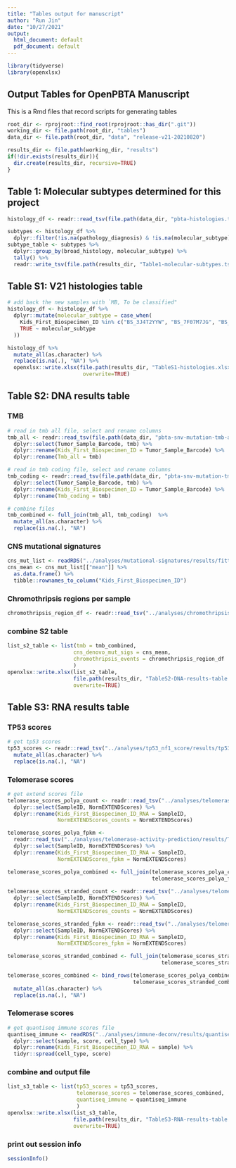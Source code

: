 ```yaml
---
title: "Tables output for manuscript"
author: "Run Jin"
date: "10/27/2021"
output:
  html_document: default
  pdf_document: default
---
```


```r
library(tidyverse)
library(openxlsx)
```

## Output Tables for OpenPBTA Manuscript
This is a Rmd files that record scripts for generating tables 

```r
root_dir <- rprojroot::find_root(rprojroot::has_dir(".git"))
working_dir <- file.path(root_dir, "tables")
data_dir <- file.path(root_dir, "data", "release-v21-20210820")

results_dir <- file.path(working_dir, "results")
if(!dir.exists(results_dir)){
  dir.create(results_dir, recursive=TRUE)
}
```

## Table 1: Molecular subtypes determined for this project
```r
histology_df <- readr::read_tsv(file.path(data_dir, "pbta-histologies.tsv"), guess_max =10000)

subtypes <- histology_df %>%
  dplyr::filter(!is.na(pathology_diagnosis) & !is.na(molecular_subtype) & !grepl("To be classified", molecular_subtype))
subtype_table <- subtypes %>%
  dplyr::group_by(broad_histology, molecular_subtype) %>%
  tally() %>%
  readr::write_tsv(file.path(results_dir, "Table1-molecular-subtypes.tsv"))

```

## Table S1: V21 histologies table

```r
# add back the new samples with `MB, To be classified"
histology_df <- histology_df %>% 
  dplyr::mutate(molecular_subtype = case_when(
    Kids_First_Biospecimen_ID %in% c("BS_3J4T2YYW", "BS_7F07M7JG", "BS_AG0BZN6F", "BS_HZNKSQ17", "BS_V6HKXX1Z", "BS_WP9J88EB", "BS_YYAPSA5P") ~ "MB, To be classified", 
    TRUE ~ molecular_subtype
  ))

histology_df %>%
  mutate_all(as.character) %>% 
  replace(is.na(.), "NA") %>%
  openxlsx::write.xlsx(file.path(results_dir, "TableS1-histologies.xlsx"),
                        overwrite=TRUE)

```

## Table S2: DNA results table
### TMB
```r

# read in tmb all file, select and rename columns
tmb_all <- readr::read_tsv(file.path(data_dir, "pbta-snv-mutation-tmb-all.tsv")) %>%
  dplyr::select(Tumor_Sample_Barcode, tmb) %>%
  dplyr::rename(Kids_First_Biospecimen_ID = Tumor_Sample_Barcode) %>% 
  dplyr::rename(Tmb_all = tmb) 

# read in tmb coding file, select and rename columns
tmb_coding <- readr::read_tsv(file.path(data_dir, "pbta-snv-mutation-tmb-coding.tsv")) %>%
  dplyr::select(Tumor_Sample_Barcode, tmb) %>%
  dplyr::rename(Kids_First_Biospecimen_ID = Tumor_Sample_Barcode) %>% 
  dplyr::rename(Tmb_coding = tmb)

# combine files
tmb_combined <- full_join(tmb_all, tmb_coding)  %>%
  mutate_all(as.character) %>% 
  replace(is.na(.), "NA")
```

### CNS mutational signatures
```r
cns_mut_list <- readRDS("../analyses/mutational-signatures/results/fitted_exposures_signal-cns_sigfit.rds")
cns_mean <- cns_mut_list[["mean"]] %>%
  as.data.frame() %>%
  tibble::rownames_to_column("Kids_First_Biospecimen_ID")  

```

### Chromothripsis regions per sample
```r
chromothripsis_region_df <- readr::read_tsv("../analyses/chromothripsis/results/chromothripsis_summary_per_sample.txt")  

```

### combine S2 table
```r
list_s2_table <- list(tmb = tmb_combined,
                     cns_denovo_mut_sigs = cns_mean,
                     chromothripsis_events = chromothripsis_region_df
                     )
openxlsx::write.xlsx(list_s2_table, 
                     file.path(results_dir, "TableS2-DNA-results-table.xlsx"),
                     overwrite=TRUE)
```

## Table S3: RNA results table
### TP53 scores
```r
# get tp53 scores 
tp53_scores <- readr::read_tsv("../analyses/tp53_nf1_score/results/tp53_altered_status.tsv") %>%
  mutate_all(as.character) %>% 
  replace(is.na(.), "NA")
```

### Telomerase scores
```r
# get extend scores file
telomerase_scores_polya_count <- readr::read_tsv("../analyses/telomerase-activity-prediction/results/TelomeraseScores_PTBAPolya_counts.txt") %>%
  dplyr::select(SampleID, NormEXTENDScores) %>% 
  dplyr::rename(Kids_First_Biospecimen_ID_RNA = SampleID,
                NormEXTENDScores_counts = NormEXTENDScores)

telomerase_scores_polya_fpkm <-
  readr::read_tsv("../analyses/telomerase-activity-prediction/results/TelomeraseScores_PTBAPolya_FPKM.txt") %>%
  dplyr::select(SampleID, NormEXTENDScores) %>% 
  dplyr::rename(Kids_First_Biospecimen_ID_RNA = SampleID,
                NormEXTENDScores_fpkm = NormEXTENDScores)

telomerase_scores_polya_combined <- full_join(telomerase_scores_polya_count,
                                              telomerase_scores_polya_fpkm)
  
telomerase_scores_stranded_count <- readr::read_tsv("../analyses/telomerase-activity-prediction/results/TelomeraseScores_PTBAStranded_counts.txt") %>%
  dplyr::select(SampleID, NormEXTENDScores) %>% 
  dplyr::rename(Kids_First_Biospecimen_ID_RNA = SampleID,
                NormEXTENDScores_counts = NormEXTENDScores)

telomerase_scores_stranded_fpkm <- readr::read_tsv("../analyses/telomerase-activity-prediction/results/TelomeraseScores_PTBAStranded_FPKM.txt") %>%
  dplyr::select(SampleID, NormEXTENDScores) %>% 
  dplyr::rename(Kids_First_Biospecimen_ID_RNA = SampleID,
                NormEXTENDScores_fpkm = NormEXTENDScores)

telomerase_scores_stranded_combined <- full_join(telomerase_scores_stranded_count,
                                                 telomerase_scores_stranded_fpkm)

telomerase_scores_combined <- bind_rows(telomerase_scores_polya_combined,
                                        telomerase_scores_stranded_combined)  %>%
  mutate_all(as.character) %>% 
  replace(is.na(.), "NA")

```

### Telomerase scores
```r
# get quantiseq immune scores file
quantiseq_immune <- readRDS("../analyses/immune-deconv/results/quantiseq_deconv-output.rds") %>%
  dplyr::select(sample, score, cell_type) %>% 
  dplyr::rename(Kids_First_Biospecimen_ID_RNA = sample) %>%
  tidyr::spread(cell_type, score)
```


### combine and output file
```r
list_s3_table <- list(tp53_scores = tp53_scores,
                      telomerase_scores = telomerase_scores_combined,
                      quantiseq_immune = quantiseq_immune
                      )
openxlsx::write.xlsx(list_s3_table, 
                     file.path(results_dir, "TableS3-RNA-results-table.xlsx"), 
                     overwrite=TRUE)

```

### print out session info
```r
sessionInfo()
```

